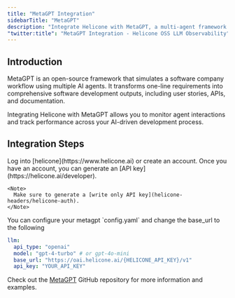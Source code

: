 ```yaml
---
title: "MetaGPT Integration"
sidebarTitle: "MetaGPT"
description: "Integrate Helicone with MetaGPT, a multi-agent framework that simulates a software company workflow. Monitor AI-driven software development processes and agent interactions."
"twitter:title": "MetaGPT Integration - Helicone OSS LLM Observability"
---
```


## Introduction

MetaGPT is an open-source framework that simulates a software company workflow using multiple AI agents. It transforms one-line requirements into comprehensive software development outputs, including user stories, APIs, and documentation.

Integrating Helicone with MetaGPT allows you to monitor agent interactions and track performance across your AI-driven development process.

## Integration Steps

<Steps>
  <Step title="Create an account + Generate an API Key">
    Log into [helicone](https://www.helicone.ai) or create an account. Once you have an account, you
    can generate an [API key](https://helicone.ai/developer).

    <Note>
      Make sure to generate a [write only API key](helicone-headers/helicone-auth).
    </Note>

  </Step>
  <Step title="Set base_url in the your config file">
You can configure your metagpt `config.yaml` and change the base_url to the following
  <CodeGroup>

```yaml config.yaml
llm:
  api_type: "openai"
  model: "gpt-4-turbo" # or gpt-4o-mini
  base_url: "https://oai.helicone.ai/{HELICONE_API_KEY}/v1"
  api_key: "YOUR_API_KEY"
```

</CodeGroup>

  </Step>

</Steps>

Check out the [MetaGPT](https://github.com/geekan/MetaGPT) GitHub repository for more information and examples.
